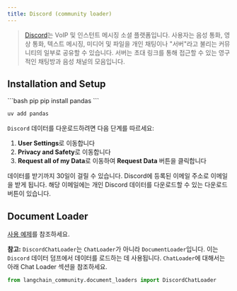 ```yaml
---
title: Discord (community loader)
---
```


>[Discord](https://discord.com/)는 VoIP 및 인스턴트 메시징 소셜 플랫폼입니다. 사용자는 음성 통화, 영상 통화, 텍스트 메시징, 미디어 및 파일을 개인 채팅이나 "서버"라고 불리는 커뮤니티의 일부로 공유할 수 있습니다. 서버는 초대 링크를 통해 접근할 수 있는 영구적인 채팅방과 음성 채널의 모음입니다.

## Installation and Setup

<CodeGroup>
```bash pip
pip install pandas
```

```bash uv
uv add pandas
```
</CodeGroup>

`Discord` 데이터를 다운로드하려면 다음 단계를 따르세요:

1. **User Settings**로 이동합니다
2. **Privacy and Safety**로 이동합니다
3. **Request all of my Data**로 이동하여 **Request Data** 버튼을 클릭합니다

데이터를 받기까지 30일이 걸릴 수 있습니다. Discord에 등록된 이메일 주소로 이메일을 받게 됩니다. 해당 이메일에는 개인 Discord 데이터를 다운로드할 수 있는 다운로드 버튼이 있습니다.


## Document Loader

[사용 예제](/oss/integrations/document_loaders/discord)를 참조하세요.

**참고:** `DiscordChatLoader`는 `ChatLoader`가 아니라 `DocumentLoader`입니다.
이는 `Discord` 데이터 덤프에서 데이터를 로드하는 데 사용됩니다.
`ChatLoader`에 대해서는 아래 Chat Loader 섹션을 참조하세요.

```python
from langchain_community.document_loaders import DiscordChatLoader
```